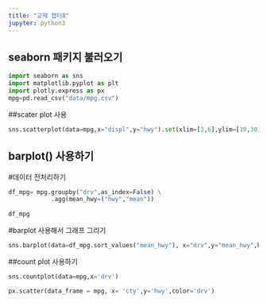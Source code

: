```yaml
---
title: "교재 챕터8"
jupyter: python3
---
```

## seaborn 패키지 불러오기
```python
import seaborn as sns
import matplotlib.pyplot as plt
import plotly.express as px
mpg=pd.read_csv("data/mpg.csv")


```
##scater plot 사용
```python
sns.scatterplot(data=mpg,x="displ",y="hwy").set(xlim=[3,6],ylim=[10,30])
```



## barplot() 사용하기
#데이터 전처리하기

```python
df_mpg= mpg.groupby("drv",as_index=False) \
            .agg(mean_hwy=("hwy","mean"))
            
df_mpg
```

#barplot 사용해서 그래프 그리기

```python
sns.barplot(data=df_mpg.sort_values("mean_hwy"), x="drv",y="mean_hwy",hue="drv" )   
```

##count plot 사용하기

```python
sns.countplot(data=mpg,x='drv')
```


```python
px.scatter(data_frame = mpg, x= 'cty',y='hwy',color='drv')
```



